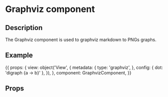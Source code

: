 
<h1>Graphviz component</h1>
<h2>Description</h2>

<p>The Graphviz component is used to graphviz markdown to PNGs graphs.</p>
<h2>Example</h2>

<Meta title="Components/Graphviz" component={GraphvizComponent} />

<Preview withToolbar>
<Story name="Graphviz" height="150px">
{{
    props: {
      view:  object('View', {
        metadata: {
          type: 'graphviz',
        },
        config: {
          dot: 'digraph {a -> b}'
        },
      }),
    },
    component: GraphvizComponent,
    }}
</Story>
</Preview>

<h2>Props</h2>
<Props of={GraphvizComponent} />
